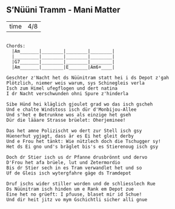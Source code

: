 ## S'Nüüni Tramm - Mani Matter

           
-----  ----
time   4/8 
-----  ----


```

Chords:
  |Am_______|________|________|________|
  |_________|________|________|________|
  |G7_______|________|________|________|
  |Am_______|________|E_______|Am6+____|

Geschter z'Nacht het ds Nüünitram statt hei i ds Depot z'gah
Plötzlich, niemer weis warum, sys Schinegleis verla
Isch zum Himel ufegflogen und dert natina
I dr Nacht verschwunden ohni Spure z'hinderla

Sibe Hünd hei kläglich gjoulet grad wo das isch gscheh
Und e chalte Windstoss isch dür d'Monbijou-Allee
Und s'het e Betrunkne wos als einzige het gseh
Dür die lääare Strasse brüelet: Oherjeminee!

Das het amne Polizischt wo dert zur Stell isch gsy
Hüenerhut ygjagt, dass är es Ei het gleit derby
Und e Frou het tänkt: Wie nützlech doch die Tschugger sy!
Het ds Ei gno und's bräglet bis's es Stierenoug isch gsy

Doch dr Stier isch us dr Pfanne drusbrönnt und dervo
D'Frou het afa brüele, lut und Zetermordio
Bis dr Stier sech in es Tram verwandlet het und so
Uf de Gleis isch wytergfahre gäge ds Tramdepot

Druf ischs wider stiller worden und de schliesslech Rue
Ds Nüünitram isch hinden um e Rank em Depot zue
Eine het no grüeft: I pfuuse, blaset mir id Schue!
Und dir heit jitz vo mym Gschichtli sicher alli gnue


```
